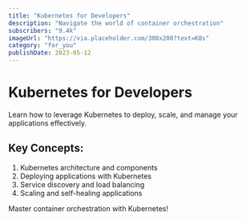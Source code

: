 ```yaml
---
title: "Kubernetes for Developers"
description: "Navigate the world of container orchestration"
subscribers: "9.4k"
imageUrl: "https://via.placeholder.com/300x200?text=K8s"
category: "for_you"
publishDate: 2023-05-12
---
```


# Kubernetes for Developers

Learn how to leverage Kubernetes to deploy, scale, and manage your applications effectively.

## Key Concepts:

1. Kubernetes architecture and components
2. Deploying applications with Kubernetes
3. Service discovery and load balancing
4. Scaling and self-healing applications

Master container orchestration with Kubernetes!